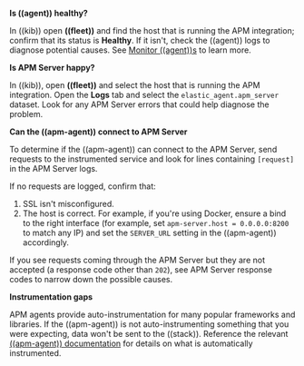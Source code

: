 

**Is ((agent)) healthy?**

In ((kib)) open **((fleet))** and find the host that is running the APM integration;
confirm that its status is **Healthy**.
If it isn't, check the ((agent)) logs to diagnose potential causes.
See [Monitor ((agent))s](((fleet-guide))/monitor-elastic-agent.html) to learn more.

**Is APM Server happy?**

In ((kib)), open **((fleet))** and select the host that is running the APM integration.
Open the **Logs** tab and select the `elastic_agent.apm_server` dataset.
Look for any APM Server errors that could help diagnose the problem.

**Can the ((apm-agent)) connect to APM Server**

To determine if the ((apm-agent)) can connect to the APM Server, send requests to the instrumented service and look for lines
containing `[request]` in the APM Server logs.

If no requests are logged, confirm that:

1. SSL isn't <DocLink id="serverlessObservabilityApmTroubleshooting" section="ssl-client-fails-to-connect">misconfigured</DocLink>.
1. The host is correct. For example, if you're using Docker, ensure a bind to the right interface (for example, set
    `apm-server.host = 0.0.0.0:8200` to match any IP) and set the `SERVER_URL` setting in the ((apm-agent)) accordingly.

If you see requests coming through the APM Server but they are not accepted (a response code other than `202`),
see <DocLink id="serverlessObservabilityApmTroubleshooting">APM Server response codes</DocLink> to narrow down the possible causes.

**Instrumentation gaps**

APM agents provide auto-instrumentation for many popular frameworks and libraries.
If the ((apm-agent)) is not auto-instrumenting something that you were expecting, data won't be sent to the ((stack)).
Reference the relevant [((apm-agent)) documentation](((apm-agents-ref))/index.html) for details on what is automatically instrumented.